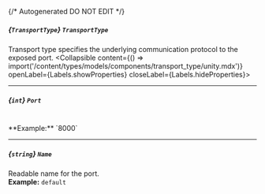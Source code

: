 {/* Autogenerated DO NOT EDIT  */}

##### *{`TransportType`}* `TransportType`
Transport type specifies the underlying communication protocol to the exposed port.
<Collapsible content={() => import('/content/types/models/components/transport_type/unity.mdx')} openLabel={Labels.showProperties} closeLabel={Labels.hideProperties}>
</Collapsible>

---
##### *{`int`}* `Port`
<br/>
**Example:** `8000`

---
##### *{`string`}* `Name`
Readable name for the port.
<br/>
**Example:** `default`


